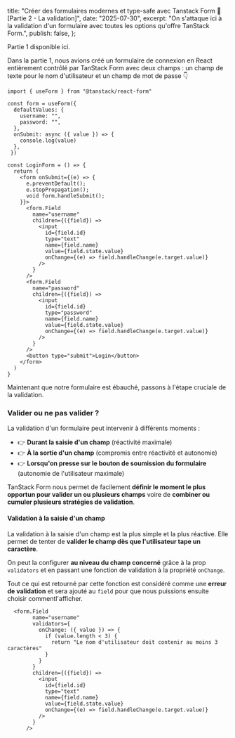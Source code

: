 
  title: "Créer des formulaires modernes et type-safe avec Tanstack Form 📝 [Partie 2  - La validation]",
  date: "2025-07-30",
  excerpt:
    "On s'attaque ici à la validation d'un formulaire avec toutes les options qu'offre TanStack Form.",
  publish: false,
};

<Link href="/post/tanstack-form-1" className="text-blue-500 underline">
  Partie 1 disponible ici.
</Link>

Dans la partie 1, nous avions créé un formulaire de connexion en React entièrement contrôlé par TanStack Form avec deux champs : un champ de texte pour le nom d'utilisateur et un champ de mot de passe 👇

```tsx
import { useForm } from "@tanstack/react-form"

const form = useForm({ 
  defaultValues: {
    username: "",
    password: "",
  },
  onSubmit: async ({ value }) => {
    console.log(value)
  },
 })

const LoginForm = () => {
  return (
    <form onSubmit={(e) => {
      e.preventDefault();
      e.stopPropagation();
      void form.handleSubmit();
    }}>
      <form.Field 
        name="username" 
        children={({field}) => 
          <input 
            id={field.id} 
            type="text"
            name={field.name} 
            value={field.state.value}
            onChange={(e) => field.handleChange(e.target.value)}
          />
        }
      />
      <form.Field 
        name="password" 
        children={({field}) => 
          <input 
            id={field.id} 
            type="password"
            name={field.name} 
            value={field.state.value}
            onChange={(e) => field.handleChange(e.target.value)}
          />
        }
      />
      <button type="submit">Login</button>
    </form>
  )
}
```

Maintenant que notre formulaire est ébauché, passons à l'étape cruciale de la validation.

### Valider ou ne pas valider ?

La validation d'un formulaire peut intervenir à différents moments :

- 👉 **Durant la saisie d'un champ** (réactivité maximale)
- 👉 **À la sortie d'un champ** (compromis entre réactivité et autonomie)
- 👉 **Lorsqu'on presse sur le bouton de soumission du formulaire** (autonomie de l'utilisateur maximale)

TanStack Form nous permet de facilement **définir le moment le plus opportun pour valider un ou plusieurs champs** voire de **combiner ou cumuler plusieurs stratégies de validation**.

#### Validation à la saisie d'un champ

La validation à la saisie d'un champ est la plus simple et la plus réactive. Elle permet de tenter de **valider le champ dès que l'utilisateur tape un caractère**.

On peut la configurer **au niveau du champ concerné** grâce à la prop `validators` et en passant une fonction de validation à la propriété `onChange`. 

Tout ce qui est retourné par cette fonction est considéré comme une **erreur de validation** et sera ajouté au `field` pour que nous puissions ensuite choisir commentl'afficher.

```tsx {4-8}
  <form.Field 
        name="username" 
        validators={
          onChange: ({ value }) => {
            if (value.length < 3) {
              return "Le nom d'utilisateur doit contenir au moins 3 caractères"
            }
          }
        }
        children={({field}) => 
          <input 
            id={field.id} 
            type="text"
            name={field.name} 
            value={field.state.value}
            onChange={(e) => field.handleChange(e.target.value)}
          />
        }
      />
```
